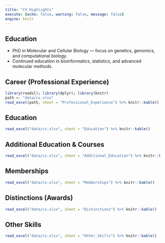 ```yaml
---
title: "CV Highlights"
execute: {echo: false, warning: false, message: false}
engine: knitr
---
```



## Education
- PhD in Molecular and Cellular Biology — focus on genetics, genomics, and computational biology.
- Continued education in bioinformatics, statistics, and advanced molecular methods.


## Career (Professional Experience)
```r
library(readxl); library(dplyr); library(knitr)
path <- "data/cv.xlsx"
read_excel(path, sheet = "Professional_Experience") %>% knitr::kable()
```

## Education
```r
read_excel("data/cv.xlsx", sheet = "Education") %>% knitr::kable()
```

## Additional Education & Courses
```r
read_excel("data/cv.xlsx", sheet = "Additional_Education") %>% knitr::kable()
```

## Memberships
```r
read_excel("data/cv.xlsx", sheet = "Memberships") %>% knitr::kable()
```

## Distinctions (Awards)
```r
read_excel("data/cv.xlsx", sheet = "Distinctions") %>% knitr::kable()
```

## Other Skills
```r
read_excel("data/cv.xlsx", sheet = "Other_Skills") %>% knitr::kable()
```
